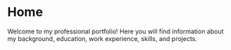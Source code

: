 
# Home

Welcome to my professional portfolio! 
Here you will find information about my background, education, work experience, skills, and projects.
